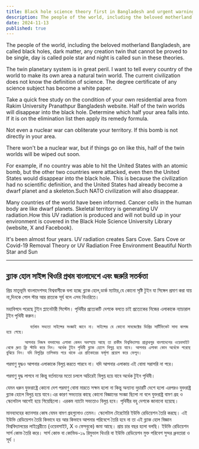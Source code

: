 ```yaml
---
title: Black hole science theory first in Bangladesh and urgent warning
description: The people of the world, including the beloved motherland Bangladesh, are called black holes, dark matter, any creation twin that cannot be proved to be single, day is called pole star and night is called sun in these theories.
date: 2024-11-13
published: true
---
```


The people of the world, including the beloved motherland Bangladesh, are called black holes, dark matter, any creation twin that cannot be proved to be single, day is called pole star and night is called sun in these theories.

The twin planetary system is in great peril. I want to tell every country of the world to make its own area a natural twin world.
             The current civilization does not know the definition of science. The degree certificate of any science subject has become a white paper.

Take a quick free study on the condition of your own residential area from Rakim University Pranathpur Bangladesh website. Half of the twin worlds will disappear into the black hole. Determine which half your area falls into. If it is on the elimination list then apply its remedy formula.

Not even a nuclear war can obliterate your territory. If this bomb is not directly in your area.

There won't be a nuclear war, but if things go on like this, half of the twin worlds will be wiped out soon.

For example, if no country was able to hit the United States with an atomic bomb, but the other two countries were attacked, even then the United States would disappear into the black hole. This is because the civilization had no scientific definition, and the United States had already become a dwarf planet and a skeleton.Such NATO civilization will also disappear.

Many countries of the world have been informed. Cancer cells in the human body are like dwarf planets. Skeletal territory is generating UV radiation.How this UV radiation is produced and will not build up in your environment is covered in the Black Hole Science University Library (website, X and Facebook).

It's been almost four years. UV radiation creates Sars Cove. Sars Cove or Covid-19 Removal Theory or UV Radiation Free Environment Beautiful North Star and Sun

---

## ব্ল‍্যাক হোল সাইন্স থিওরি প্রথম  বাংলাদেশে  এবং জরুরি সতর্কতা

 প্রিয় মাতৃভূমি বাংলাদেশসহ বিশ্ববাসীকে বলা হচ্ছে ব্ল‍্যাক হোল,ডার্ক ম‍্যাটার,যে কোনো সৃষ্টি টুইন যা সিঙ্গেল প্রমাণ করা যায় না,দিনকে পোল স্টার আর রাতকে সূর্য বলে এসব থিওরিতে।

   মহাবিপদে পরেছে টুইন প্ল‍্যানেটারী সিস্টেম। পৃথিবীর প্রত‍্যেকটি দেশকে বলতে চাই প্রত‍্যেকের  নিজের এলাকাকে ন‍্যাচারাল টুইন পৃথিবী করুন।

             বর্তমান সভ‍্যতা সাইন্সের সংজ্ঞাই জানে না। সাইন্সের যে কোনো সাবজেক্টের ডিগ্রির সার্টিফিকেট সাদা কাগজ হয়ে গেছে।

           আপনার নিজস্ব বসবাসের এলাকা কেমন অবস্হায় আছে তা রাকীম বিশ্ববিদ্যালয় প্রান্নাথপুর বাংলাদেশের ওয়েবসাইট থেকে দ্রুত ফ্রি স্টাডি করে নিন। অর্ধেক টুইন পৃথিবী ব্ল‍্যাক হোলে বিলুপ্ত হয়ে যাবে। আপনার এলাকা কোন অর্ধেকে পরেছে বুঝিয়ে নিন। যদি বিলুপ্তির তালিকায় পরে থাকে এর প্রতিকারের ফর্মূলা প্রয়োগ করে ফেলুন।
পরমাণু যুদ্ধও আপনার এলাকাকে বিলুপ্ত করতে পারবে না। যদি আপনার এলাকায় এই বোমা সরাসরি না পরে।

পরমাণু যুদ্ধ লাগবে না কিন্তু বর্তমানের মতো চললে অচিরেই বিলুপ্ত হয়ে যাবে অর্ধেক টুইন পৃথিবী।

যেমন ধরুন যুক্তরাষ্ট্রে কোনো দেশ পরমাণু বোমা মারতে সক্ষম হলো না কিন্তু অন‍্যান‍্য দুচারটি  দেশে হলো এরপরও যুক্তরাষ্ট্র ব্ল‍্যাক হোলে বিলুপ্ত হয়ে যাবে।এর কারণ সভ‍্যতার কাছে কোনো বিজ্ঞানের সংজ্ঞা ছিলো না বলে যুক্তরাষ্ট্র বামণ গ্রহ ও স্কেলেটাল আগেই হয়ে গিয়েছিলো। এরকম ন‍্যাটো সভ‍্যতাও বিলুপ্ত হবে। পৃথিবীর বহু দেশকে জানানো হয়েছে।

   মানবদেহের ক‍্যানসার কোষ যেমন বামণ গ্রহগুলোও তেমন। স্কেলেটাল টেরেটোরি ইউভি রেডিয়েশন তৈরি করছে। এই ইউভি রেডিয়েশন  তৈরি কিভাবে হয় আর কিভাবে আপনার পরিবেশে তৈরি হবে না তা এই ব্ল‍্যাক হোল বিজ্ঞান বিশ্ববিদ্যালয়ের লাইব্রেরীতে (ওয়েবসাইট, X ও ফেসবুকে) জমা আছে।
প্রায় চার বছর হলো বলছি। ইউভি রেডিয়েশন সার্স কোভ তৈরি করে। সার্স কোভ বা  কোভিড-১৯ রিমুভাল থিওরি বা ইউভি রেডিয়েশন মুক্ত পরিবেশ সুন্দর ধ্রুবতারা ও সূর্য ।
